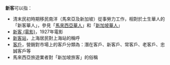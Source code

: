'''新客'''可以指：

* 清末民初時期移民南洋（馬來亞及新加坡）從事勞力工作，相對於土生華人的「新客華人」，參見「[[馬來西亞華人|馬來西亞華人]]」和「[[新加坡華人|新加坡華人]]」
* [[新客_(電影)|新客 (電影)]]，1927年電影
* [[新客站|新客站]]，上海居民對上海站的稱呼
* [[客戶|客戶]]，營銷對市場上的客戶分類為：潛在客戶、新客戶、常客戶、老客戶、忠誠客戶等
* 馬來西亞旅遊業者對「新加坡旅客」的俗稱

{{disambig|Cat=二字消歧义}}